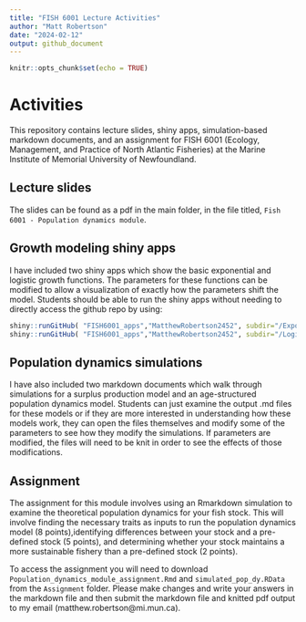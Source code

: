 ```yaml
---
title: "FISH 6001 Lecture Activities"
author: "Matt Robertson"
date: "2024-02-12"
output: github_document
---
```


```r
knitr::opts_chunk$set(echo = TRUE)
```

# Activities

This repository contains lecture slides, shiny apps, simulation-based markdown documents, and an assignment for FISH 6001 (Ecology, Management, and Practice of North Atlantic Fisheries) at the Marine Institute of Memorial University of Newfoundland.

## Lecture slides

The slides can be found as a pdf in the main folder, in the file titled, `Fish 6001 - Population dynamics module`.

## Growth modeling shiny apps

I have included two shiny apps which show the basic exponential and logistic growth functions. The parameters for these functions can be modified to allow a visualization of exactly how the parameters shift the model. Students should be able to run the shiny apps without needing to directly access the github repo by using: 

```r
shiny::runGitHub( "FISH6001_apps","MatthewRobertson2452", subdir="/Exponential_growth/")
shiny::runGitHub( "FISH6001_apps","MatthewRobertson2452", subdir="/Logistic_growth/")
```

## Population dynamics simulations

I have also included two markdown documents which walk through simulations for a surplus production model and an age-structured population dynamics model. Students can just examine the output .md files for these models or if they are more interested in understanding how these models work, they can open the files themselves and modify some of the parameters to see how they modify the simulations. If parameters are modified, the files will need to be knit in order to see the effects of those modifications.

## Assignment

The assignment for this module involves using an Rmarkdown simulation to examine the theoretical population dynamics for your fish stock. This will involve finding the necessary traits as inputs to run the population dynamics model (8 points),identifying differences between your stock and a pre-defined stock (5 points), and determining whether your stock maintains a more sustainable fishery than a pre-defined stock (2 points).

To access the assignment you will need to download `Population_dynamics_module_assignment.Rmd` and `simulated_pop_dy.RData` from the `Assignment` folder. Please make changes and write your answers in the markdown file and then submit the markdown file and knitted pdf output to my email (matthew.robertson@mi.mun.ca).


